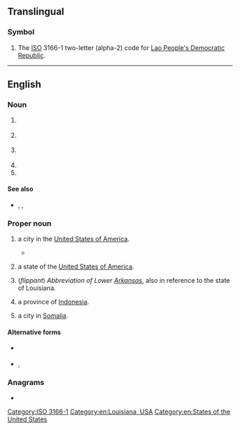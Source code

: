 {{also|Appendix:Variations of "la"}}
==Translingual==

===Symbol===
{{head|mul|symbol}}

# The [[ISO]] 3166-1 two-letter (alpha-2) code for [[Lao People's Democratic Republic]].

[[Category:ISO 3166-1]]

----

==English==

===Noun===
{{en-noun}}

# {{lb|en|anatomy|medicine}} {{initialism of|[[left]] [[atrium]]|lang=en}}
# {{lb|en|inorganic compound}} {{initialism of|lead arsenate|lang=en}}
# {{lb|en|pharmacology}} {{initialism of|local anesthetic|lang=en}}
# {{initialism of|lateral area|lang=en}}
# {{initialism of|[[local]] [[authority]]|lang=en}}

====See also====
* {{sense|left atrium}} {{l|en|LV}}, {{l|en|RA}}, {{l|en|RV}}

===Proper noun===
{{en-proper noun}}

# {{initialism of|Los Angeles|lang=en|dot=,}} a city in the [[United States of America]].
#* {{quote-video|lang=en||{{w|Andrea Baker}}|{{w|Totally Spies!}}: Undercover|3|24|role=Clover|episode=Evil Promotion Much?|writers=Robert and Michelle LaMoreaux; Nicole Demerse; Jef Biederman; Richard Clark|network={{w|Teletoon}}|publisher={{w|Marathon Media}}|date=May 1 2005|passage=Speaking as an '''LA''' native, this is the longest earthquake I’ve ever felt!}}
# {{abbreviation of|Louisiana|lang=en|dot=,}} a state of the [[United States of America]].
# (''flippant'') ''Abbreviation of Lower [[Arkansas]]'', also in reference to the state of Louisiana.
# {{abbreviation of|Lampung|lang=en|dot=,}} a province of [[Indonesia]].
# {{initialism of|Las Anod|lang=en|dot=,}} a city in [[Somalia]].

====Alternative forms====
* {{sense|Louisiana}} {{l|en|La.}}
* {{sense|Los Angeles}} {{l|en|L.A.}}, {{l|en|L. A.}}

===Anagrams===
* {{anagrams|en|a=al|& al.|-al|AL|Al|a.l.|al|al-|al.}}

[[Category:en:Louisiana, USA]]
[[Category:en:States of the United States]]